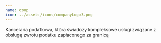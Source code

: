 ```yaml
---
name: coop
icon: ../assets/icons/companyLogo3.png
---
```

Kancelaria podatkowa, która świadczy kompleksowe usługi związane z obsługą zwrotu podatku zapłaconego za granicą